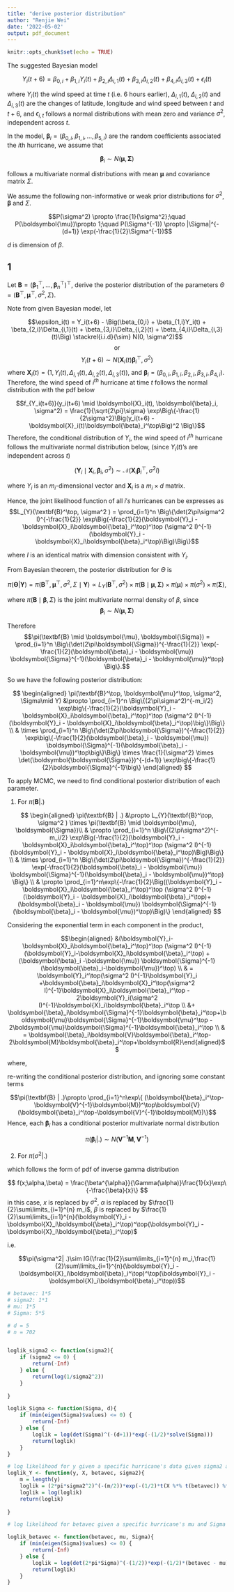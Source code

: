 ```yaml
---
title: "derive posterior distribution"
author: "Renjie Wei"
date: '2022-05-02'
output: pdf_document
---
```


```r
knitr::opts_chunk$set(echo = TRUE)
```

The suggested Bayesian model 

$$Y_{i}(t+6) =\beta_{0,i}+\beta_{1,i}Y_{i}(t) + \beta_{2,i}\Delta_{i,1}(t)+
\beta_{3,i}\Delta_{i,2}(t) +\beta_{4,i}\Delta_{i,3}(t)  + \epsilon_{i}(t)$$  

where $Y_{i}(t)$ the wind speed at time $t$ (i.e. 6 hours earlier),  $\Delta_{i,1}(t)$, $\Delta_{i,2}(t)$ and $\Delta_{i,3}(t)$ are the changes of latitude, longitude and wind speed between $t$ and $t+6$, and $\epsilon_{i,t}$ follows a  normal distributions with mean zero and variance $\sigma^2$, independent across $t$. 

In the model,  $\boldsymbol{\beta}_{i} =  (\beta_{0,i},\beta_{1,i},...,\beta_{5,i})$ are the random coefficients associated the $i$th hurricane, we assume that 

$$\boldsymbol{\beta}_{i} \sim N(\boldsymbol{\mu}, \boldsymbol{\Sigma})$$

follows a multivariate normal distributions with mean $\boldsymbol{\mu}$ and covariance matrix $\Sigma$.

We assume the following non-informative or weak prior distributions for $\sigma^2$, $\boldsymbol{\beta}$ and $\Sigma$.

$$P(\sigma^2) \propto \frac{1}{\sigma^2};\quad P(\boldsymbol{\mu})\propto 1;\quad P(\Sigma^{-1}) \propto 
|\Sigma|^{-(d+1)} \exp(-\frac{1}{2}\Sigma^{-1})$$

$d$ is dimension of $\beta$.

\newpage

## 1
Let $\textbf{B} = (\boldsymbol{\beta}_1^\top,..., \boldsymbol{\beta}_n^\top)^\top$, derive the posterior distribution of the parameters $\Theta = (\textbf{B}^\top, \boldsymbol{\mu}^\top, \sigma^2, \Sigma)$.

Note from given Bayesian model, let

$$\epsilon_i(t) = Y_i(t+6) - \Big(\beta_{0,i} + \beta_{1,i}Y_i(t) + \beta_{2,i}\Delta_{i,1}(t) + \beta_{3,i}\Delta_{i,2}(t) + \beta_{4,i}\Delta_{i,3}(t)\Big) \stackrel{i.i.d}{\sim} N(0, \sigma^2)$$
$$\text{or}$$
$$Y_i(t+6) {\sim} N(\boldsymbol{X}_i(t)\boldsymbol{\beta}_i^\top, \sigma^2)$$
where $\boldsymbol{X}_i(t) = (1, Y_i(t), \Delta_{i,1}(t), \Delta_{i,2}(t), \Delta_{i,3}(t))$, and $\boldsymbol{\beta}_i = (\beta_{0,i}, \beta_{1,i}, \beta_{2,i}, \beta_{3,i}, \beta_{4,i})$. Therefore, the wind speed of $i^{th}$ hurricane at time $t$ follows the normal distribution with the pdf below

$$f_{Y_i(t+6)}(y_i(t+6) \mid \boldsymbol{X}_i(t), \boldsymbol{\beta}_i,  \sigma^2) = \frac{1}{\sqrt{2\pi}\sigma} \exp\Big\{-\frac{1}{2\sigma^2}\Big(y_i(t+6) - \boldsymbol{X}_i(t)\boldsymbol{\beta}_i^\top\Big)^2 \Big\}$$
Therefore, the conditional distribution of $Y_i$, the wind speed of $i^{th}$ hurricane follows the multivariate normal distribution below, (since $Y_i(t)$'s are independent across $t$)

$$(\boldsymbol{Y}_i \mid \boldsymbol{X}_i, \boldsymbol{\beta}_i, \sigma^2) \sim \mathcal{N}(\boldsymbol{X}_i\boldsymbol{\beta}_i^\top, \sigma^2 I)$$

where $Y_i$ is an $m_i$-dimensional vector and $\boldsymbol{X}_i$ is a $m_i \times d$ matrix.

Hence, the joint likelihood function of all $i's$ hurricanes can be expresses as
$$L_{Y}(\textbf{B}^\top,  \sigma^2 ) = \prod_{i=1}^n \Big\{\det(2\pi\sigma^2 I)^{-\frac{1}{2}} \exp\Big(-\frac{1}{2}(\boldsymbol{Y}_i - \boldsymbol{X}_i\boldsymbol{\beta}_i^\top)^\top (\sigma^2 I)^{-1}(\boldsymbol{Y}_i - \boldsymbol{X}_i\boldsymbol{\beta}_i^\top)\Big)\Big\}$$

where $I$ is an identical matrix with dimension consistent with $Y_i$.

From Bayesian theorem, the posterior distribution for $\Theta$ is

$$\pi(\boldsymbol{\Theta}|\boldsymbol{Y}) = \pi(\textbf{B}^\top, \boldsymbol{\mu}^\top, \sigma^2, \Sigma \mid \boldsymbol{Y}) \propto L_{Y}(\textbf{B}^\top,  \sigma^2 ) \times \pi(\textbf{B}
\mid \boldsymbol{\mu}, \boldsymbol{\Sigma}) \times \pi(\boldsymbol{\mu}) \times \pi(\sigma^2) \times \pi(\boldsymbol{\Sigma}),$$

where $\pi(\textbf{B} \mid \boldsymbol{\beta},  \Sigma)$ is the joint multivariate normal density of $\beta$, since
$$\boldsymbol{\beta}_{i} \sim N(\boldsymbol{\mu}, \boldsymbol{\Sigma})$$

Therefore
$$\pi(\textbf{B} \mid \boldsymbol{\mu},  \boldsymbol{\Sigma}) = \prod_{i=1}^n \Big\{\det(2\pi\boldsymbol{\Sigma})^{-\frac{1}{2}} \exp(-\frac{1}{2}(\boldsymbol{\beta}_i - \boldsymbol{\mu}) \boldsymbol{\Sigma}^{-1}(\boldsymbol{\beta}_i - \boldsymbol{\mu})^\top) \Big\}.$$

So we have the following posterior distribution:

$$
\begin{aligned}
\pi(\textbf{B}^\top, \boldsymbol{\mu}^\top, \sigma^2, \Sigma\mid Y) &\propto \prod_{i=1}^n \Big\{(2\pi\sigma^2)^{-m_i/2} \exp\big\{-\frac{1}{2}(\boldsymbol{Y}_i - \boldsymbol{X}_i\boldsymbol{\beta}_i^\top)^\top (\sigma^2 I)^{-1}(\boldsymbol{Y}_i - \boldsymbol{X}_i\boldsymbol{\beta}_i^\top)\big\}\Big\} \\ 
& \times \prod_{i=1}^n \Big\{\det(2\pi\boldsymbol{\Sigma})^{-\frac{1}{2}} \exp\big\{-\frac{1}{2}(\boldsymbol{\beta}_i - \boldsymbol{\mu}) \boldsymbol{\Sigma}^{-1}(\boldsymbol{\beta}_i - \boldsymbol{\mu})^\top\big\}\Big\} \times \frac{1}{\sigma^2} \times \det(\boldsymbol{\boldsymbol{\Sigma}})^{-(d+1)} \exp\big\{-\frac{1}{2}\boldsymbol{\Sigma}^{-1}\big\}
\end{aligned}
$$

To apply MCMC, we need to find conditional posterior distribution of each parameter.

1. For $\pi(\textbf{B} | .)$

$$
\begin{aligned}
\pi(\textbf{B} | .) &\propto L_{Y}(\textbf{B}^\top,  \sigma^2 ) \times \pi(\textbf{B}
\mid \boldsymbol{\mu}, \boldsymbol{\Sigma})\\
& \propto \prod_{i=1}^n \Big\{(2\pi\sigma^2)^{-m_i/2} \exp\Big(-\frac{1}{2}(\boldsymbol{Y}_i - \boldsymbol{X}_i\boldsymbol{\beta}_i^\top)^\top (\sigma^2 I)^{-1}(\boldsymbol{Y}_i - \boldsymbol{X}_i\boldsymbol{\beta}_i^\top)\Big)\Big\} \\
& \times \prod_{i=1}^n \Big\{\det(2\pi\boldsymbol{\Sigma})^{-\frac{1}{2}} \exp(-\frac{1}{2}(\boldsymbol{\beta}_i - \boldsymbol{\mu}) \boldsymbol{\Sigma}^{-1}(\boldsymbol{\beta}_i - \boldsymbol{\mu})^\top) \Big\} \\
& \propto \prod_{i=1}^n\exp\{-\frac{1}{2}\Big((\boldsymbol{Y}_i - \boldsymbol{X}_i\boldsymbol{\beta}_i^\top)^\top (\sigma^2 I)^{-1}(\boldsymbol{Y}_i - \boldsymbol{X}_i\boldsymbol{\beta}_i^\top)+(\boldsymbol{\beta}_i - \boldsymbol{\mu}) \boldsymbol{\Sigma}^{-1}(\boldsymbol{\beta}_i - \boldsymbol{\mu})^\top)\Big)\}
\end{aligned}
$$

Considering the exponential term in each component in the product,

$$\begin{aligned} &(\boldsymbol{Y}_i-\boldsymbol{X}_i\boldsymbol{\beta}_i^\top)^\top (\sigma^2 I)^{-1}(\boldsymbol{Y}_i-\boldsymbol{X}_i\boldsymbol{\beta}_i^\top) + (\boldsymbol{\beta}_i -\boldsymbol{\mu}) \boldsymbol{\Sigma}^{-1}(\boldsymbol{\beta}_i-\boldsymbol{\mu})^\top) \\
& = \boldsymbol{Y}_i^\top(\sigma^2 I)^{-1}\boldsymbol{Y}_i +\boldsymbol{\beta}_i\boldsymbol{X}_i^\top(\sigma^2 I)^{-1}\boldsymbol{X}_i\boldsymbol{\beta}_i^\top - 2\boldsymbol{Y}_i(\sigma^2 I)^{-1}\boldsymbol{X}_i\boldsymbol{\beta}_i^\top \\
&+ \boldsymbol{\beta}_i\boldsymbol{\Sigma}^{-1}\boldsymbol{\beta}_i^\top+\boldsymbol{\mu}\boldsymbol{\Sigma}^{-1}\boldsymbol{\mu}^\top - 2\boldsymbol{\mu}\boldsymbol{\Sigma}^{-1}\boldsymbol{\beta}_i^\top \\ 
& = \boldsymbol{\beta}_i\boldsymbol{V}\boldsymbol{\beta}_i^\top-2\boldsymbol{M}\boldsymbol{\beta}_i^\top+\boldsymbol{R}\end{aligned}$$


where,

\begin{align*}
    \boldsymbol{V} & = \boldsymbol{\Sigma}^{-1} + \boldsymbol{X}_i^\top(\sigma^2 I)^{-1}\boldsymbol{X}_i \\
    \boldsymbol{M} & = \boldsymbol Y_i(\sigma^2 I)^{-1}\boldsymbol{X}_i+\boldsymbol{\mu}\boldsymbol{\Sigma}^{-1} \\
    \boldsymbol{R} & = \boldsymbol{Y}_i^\top(\sigma^2 I)^{-1}\boldsymbol{Y}_i +\boldsymbol{\mu}\boldsymbol{\Sigma}^{-1}\boldsymbol{\mu}^\top
\end{align*}

re-writing the conditional posterior distribution, and ignoring some constant terms

$$\pi(\textbf{B} | .)\propto  \prod_{i=1}^n\exp\{ (\boldsymbol{\beta}_i^\top-\boldsymbol{V}^{-1}\boldsymbol{M})^\top\boldsymbol{V}(\boldsymbol{\beta}_i^\top-\boldsymbol{V}^{-1}\boldsymbol{M})\}$$
Hence, each $\boldsymbol{\beta}_i$ has a conditional posterior multivariate normal distribution

$$\pi(\boldsymbol{\beta}_i | .)\sim N(\boldsymbol{V}^{-1}\boldsymbol{M}, \boldsymbol{V}^{-1})$$

2. For $\pi(\sigma^2| .)$

\begin{align*}
\pi(\sigma^2| .) & \propto L_{Y}(\textbf{B}^\top,  \sigma^2 ) \times \pi(\boldsymbol{\sigma}^2) \\
& \propto \frac{1}{\sigma^2} \prod_{i=1}^n \Big\{(2\pi\sigma^2)^{-m_i/2} \exp\Big(-\frac{1}{2}(\boldsymbol{Y}_i - \boldsymbol{X}_i\boldsymbol{\beta}_i^\top)^\top (\sigma^2 I)^{-1}(\boldsymbol{Y}_i - \boldsymbol{X}_i\boldsymbol{\beta}_i^\top)\Big)\Big\}\\
& \propto {\frac{1}{\sigma^2}}^(\frac{\sum\limits_{i=1}^{n} m_i}{2}+1) \exp\{-\frac{1}{2\sigma^2}\sum\limits_{i=1}^{n}(\boldsymbol{Y}_i - \boldsymbol{X}_i\boldsymbol{\beta}_i^\top)^\top(\boldsymbol{Y}_i - \boldsymbol{X}_i\boldsymbol{\beta}_i^\top) \}
\end{align*}

which follows the form of pdf of inverse gamma distribution

$$
f(x;\alpha,\beta) = \frac{\beta^{\alpha}}{\Gamma(\alpha)}\frac{1}{x}\exp\{-\frac{\beta}{x}\}
$$
in this case, $x$ is replaced by $\sigma^2$, $\alpha$ is replaced by $\frac{1}{2}\sum\limits_{i=1}^{n} m_i$, $\beta$ is replaced by $\frac{1}{2}\sum\limits_{i=1}^{n}(\boldsymbol{Y}_i - \boldsymbol{X}_i\boldsymbol{\beta}_i^\top)^\top(\boldsymbol{Y}_i - \boldsymbol{X}_i\boldsymbol{\beta}_i^\top)$ 

i.e.

$$\pi(\sigma^2| .)\sim IG(\frac{1}{2}\sum\limits_{i=1}^{n} m_i,\frac{1}{2}\sum\limits_{i=1}^{n}(\boldsymbol{Y}_i - \boldsymbol{X}_i\boldsymbol{\beta}_i^\top)^\top(\boldsymbol{Y}_i - \boldsymbol{X}_i\boldsymbol{\beta}_i^\top))$$


```r
# betavec: 1*5
# sigma2: 1*1
# mu: 1*5
# Sigma: 5*5

# d = 5
# n = 702


loglik_sigma2 <- function(sigma2){
    if (sigma2 <= 0) {
        return(-Inf)
    } else {
        return(log(1/sigma2^2))  
    }
    
}

loglik_Sigma <- function(Sigma, d){
    if (min(eigen(Sigma)$values) <= 0) {
        return(-Inf)
    } else {
        loglik = log(det(Sigma)^(-(d+1))*exp(-(1/2)*solve(Sigma)))
        return(loglik)
    }
}

# log likelihood for y given a specific hurricane's data given sigma2 and betavec
loglik_Y <- function(y, X, betavec, sigma2){
    m = length(y)
    loglik = (2*pi*sigma2^2)^(-(m/2))*exp(-(1/2)*t(X %*% t(betavec)) %*% solve(diag(sigma2, m)) %*% (X %*% t(betavec))) 
    loglik = log(loglik)
    return(loglik)
    
}

# log likelihood for betavec given a specific hurricane's mu and Sigma

loglik_betavec <- function(betavec, mu, Sigma){
    if (min(eigen(Sigma)$values) <= 0) {
        return(-Inf)
    } else {
        loglik = log(det(2*pi*Sigma)^(-(1/2))*exp(-(1/2)*(betavec - mu) %*% solve(Sigma) %*% t(betavec - mu)))
        return(loglik)
    }
}

```



